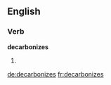 
==English==

===Verb===
'''decarbonizes'''

# {{third-person singular of|[[decarbonize]]}}

[[de:decarbonizes]]
[[fr:decarbonizes]]